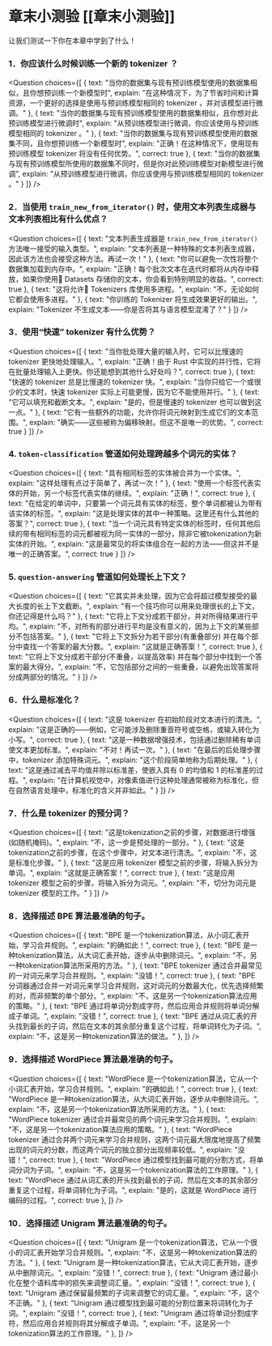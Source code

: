 <!-- DISABLE-FRONTMATTER-SECTIONS -->

# 章末小测验 [[章末小测验]]

<CourseFloatingBanner
    chapter={6}
    classNames="absolute z-10 right-0 top-0"
/>

让我们测试一下你在本章中学到了什么！

### 1．你应该什么时候训练一个新的 tokenizer ？
<Question
	choices={[
		{
			text: "当你的数据集与现有预训练模型使用的数据集相似，且你想预训练一个新模型时",
			explain: "在这种情况下，为了节省时间和计算资源，一个更好的选择是使用与预训练模型相同的 tokenizer ，并对该模型进行微调。"
		},
		{
			text: "当你的数据集与现有预训练模型使用的数据集相似，且你想对此预训练模型进行微调时",
			explain: "从预训练模型进行微调，你应该使用与预训练模型相同的 tokenizer 。"
		},
		{
			text: "当你的数据集与现有预训练模型使用的数据集不同，且你想预训练一个新模型时",
			explain: "正确！在这种情况下，使用现有预训练模型 tokenizer 将没有任何优势。",
            correct: true
		},
        {
			text: "当你的数据集与现有预训练模型所使用的数据集不同时，但是你对此预训练模型对新模型进行微调",
			explain: "从预训练模型进行微调，你应该使用与预训练模型相同的 tokenizer 。"
		}
	]}
/>

### 2．当使用 `train_new_from_iterator()` 时，使用文本列表生成器与文本列表相比有什么优点？
<Question
	choices={[
		{
			text: "文本列表生成器是 `train_new_from_iterator()` 方法唯一接受的输入类型。",
			explain: "文本列表是一种特殊的文本列表生成器，因此该方法也会接受这种方法。再试一次！"
		},
		{
			text: "你可以避免一次性将整个数据集加载到内存中。",
			explain: "正确！每个批次文本在迭代时都将从内存中释放，如果你使用🤗 Datasets 存储你的文本，你会看到特别明显的收益。",
			correct: true
		},
		{
			text: "这将允许🤗 Tokenizers 库使用多进程。",
			explain: "不，无论如何它都会使用多进程。"
		},
        {
			text: "你训练的 Tokenizer 将生成效果更好的输出。",
			explain: "Tokenizer 不生成文本——你是否将其与语言模型混淆了？"
		}
	]}
/>

### 3．使用“快速” tokenizer 有什么优势？

<Question
	choices={[
		{
			text: "当你批处理大量的输入时，它可以比慢速的 tokenizer 更快地处理输入。",
			explain: "正确！由于 Rust 中实现的并行性，它将在批量处理输入上更快。你还能想到其他什么好处吗？",
			correct: true
		},
		{
			text: "快速的 tokenizer 总是比慢速的 tokenizer 快。",
			explain: "当你只给它一个或很少的文本时，快速 tokenizer 实际上可能更慢，因为它不能使用并行。"
		},
		{
			text: "它可以填充和截断文本。",
			explain: "是的，但是慢速的 tokenizer 也可以做到这一点。"
		},
        {
			text: "它有一些额外的功能，允许你将词元映射到生成它们的文本范围。",
			explain: "确实——这些被称为偏移映射。但这不是唯一的优势。",
			correct: true
		}
	]}
/>

### 4. `token-classification` 管道如何处理跨越多个词元的实体？
<Question
	choices={[
		{
			text: "具有相同标签的实体被合并为一个实体。",
			explain: "这样处理有点过于简单了，再试一次！"
		},
		{
			text: "使用一个标签代表实体的开始，另一个标签代表实体的继续。",
			explain: "正确！",
			correct: true
		},
		{
			text: "在给定的单词中，只要第一个词元具有实体的标签，整个单词都被认为带有该实体的标签。",
			explain: "这是处理实体的其中一种策略。这里还有什么其他的答案？",
			correct: true
		},
        {
			text: "当一个词元具有特定实体的标签时，任何其他后续的带有相同标签的词元都被视为同一实体的一部分，除非它被tokenization为新实体的开始。",
			explain: "这是最常见的将实体组合在一起的方法——但这并不是唯一的正确答案。",
			correct: true
		}
	]}
/>

### 5. `question-answering` 管道如何处理长上下文？
<Question
	choices={[
		{
			text: "它其实并未处理，因为它会将超过模型接受的最大长度的长上下文截断。",
			explain: "有一个技巧你可以用来处理很长的上下文，你还记得是什么吗？"
		},
		{
			text: "它将上下文分成若干部分，并对所得结果进行平均。",
			explain: "不，对所有的部分进行平均是没有意义的，因为上下文的某些部分不包括答案。"
		},
		{
			text: "它将上下文拆分为若干部分(有重叠部分) 并在每个部分中查找一个答案的最大分数。",
			explain: "这就是正确答案！",
			correct: true
		},
        {
			text: "它将上下文分成若干部分(不重叠，以提高效率) 并在每个部分中找到一个答案的最大得分。",
			explain: "不，它包括部分之间的一些重叠，以避免出现答案将分成两部分的情况。"
		}
	]}
/>

### 6．什么是标准化？
<Question
	choices={[
		{
			text: "这是 tokenizer 在初始阶段对文本进行的清洗。",
			explain: "这是正确的——例如，它可能涉及删除重音符号或空格，或输入转化为小写。",
			correct: true
		},
		{
			text: "这是一种数据增强技术，包括通过删除稀有单词使文本更加标准。",
			explain: "不对！再试一次。"
		},
		{
			text: "在最后的后处理步骤中，tokenizer 添加特殊词元。",
			explain: "这个阶段简单地称为后期处理。"
		},
        {
			text: "这是通过减去平均值并除以标准差，使嵌入具有 0 的均值和 1 的标准差的过程。",
			explain: "在计算机视觉中，对像素值进行这种处理通常被称为标准化，但在自然语言处理中，标准化的含义并非如此。"
		}
	]}
/>

### 7．什么是 tokenizer 的预分词？
<Question
	choices={[
		{
			text: "这是tokenization之前的步骤，对数据进行增强(如随机掩码)。",
			explain: "不，这一步是预处理的一部分。"
		},
		{
			text: "这是tokenization之前的步骤，在这个步骤中，对文本进行清洗。",
			explain: "不，这是标准化步骤。"
		},
		{
			text: "这是应用 tokenizer 模型之前的步骤，将输入拆分为单词。",
			explain: "这就是正确答案！",
			correct: true
		},
        {
			text: "这是应用 tokenizer 模型之前的步骤，将输入拆分为词元。",
			explain: "不，切分为词元是 tokenizer 模型的工作。"
		}
	]}
/>

### 8．选择描述 BPE 算法最准确的句子。
<Question
	choices={[
		{
			text: "BPE 是一个tokenization算法，从小词汇表开始，学习合并规则。",
			explain: "的确如此！",
			correct: true
		},
		{
			text: "BPE 是一种tokenization算法，从大词汇表开始，逐步从中删除词元。",
			explain: "不，另一种tokenization算法所采用的方法。"
		},
		{
			text: "BPE  tokenizer 通过合并最常见的一对词元来学习合并规则。",
			explain: "没错！",
			correct: true
		},
		{
			text: "BPE 分词器通过合并一对词元来学习合并规则，这对词元的分数最大化，优先选择频繁的对，而非频繁的单个部分。",
			explain: "不，这是另一个tokenization算法应用的策略。"
		},
		{
			text: "BPE 通过将单词分割成字符，然后应用合并规则将单词分解成子单词。",
			explain: "没错！",
			correct: true
		},
		{
			text: "BPE 通过从词汇表的开头找到最长的子词，然后在文本的其余部分重复这个过程，将单词转化为子词。",
			explain: "不，这是另一种tokenization算法的做法。"
		},
	]}
/>

### 9．选择描述 WordPiece 算法最准确的句子。
<Question
	choices={[
		{
			text: "WordPiece 是一个tokenization算法，它从一个小词汇表开始，学习合并规则。",
			explain: "的确如此！",
			correct: true
		},
		{
			text: "WordPiece 是一种tokenization算法，从大词汇表开始，逐步从中删除词元。",
			explain: "不，这是另一个tokenization算法所采用的方法。"
		},
		{
			text: "WordPiece  tokenizer 通过合并最常见的两个词元来学习合并规则。",
			explain: "不，这是另一个tokenization算法应用的策略。"
		},
		{
			text: "WordPiece  tokenizer 通过合并两个词元来学习合并规则，这两个词元最大限度地提高了频繁出现的词元的分数，而这两个词元的独立部分出现频率较低。",
			explain: "没错！",
			correct: true
		},
		{
			text: "WordPiece 通过模型找到最可能的分割方式，将单词分词为子词。",
			explain: "不，这是另一个tokenization算法的工作原理。"
		},
		{
			text: "WordPiece 通过从词汇表的开头找到最长的子词，然后在文本的其余部分重复这个过程，将单词转化为子词。",
			explain: "是的，这就是 WordPiece 进行编码的过程。",
			correct: true
		},
	]}
/>

### 10．选择描述 Unigram 算法最准确的句子。
<Question
	choices={[
		{
			text: "Unigram 是一个tokenization算法，它从一个很小的词汇表开始学习合并规则。",
			explain: "不，这是另一种tokenization算法的方法。"
		},
		{
			text: "Unigram 是一种tokenization算法，它从大词汇表开始，逐步从中删除词元。",
			explain: "没错！",
			correct: true
		},
		{
			text: "Unigram 通过最小化在整个语料库中的损失来调整词汇量。",
			explain: "没错！",
			correct: true
		},
		{
			text: "Unigram 通过保留最频繁的子词来调整它的词汇量。",
			explain: "不，这个不正确。"
		},
		{
			text: "Unigram 通过模型找到最可能的分割位置来将词转化为子词。",
			explain: "没错！",
			correct: true
		},
		{
			text: "Unigram 通过将单词分割成字符，然后应用合并规则将其分解成子单词。",
			explain: "不，这是另一个tokenization算法的工作原理。"
		},
	]}
/>
